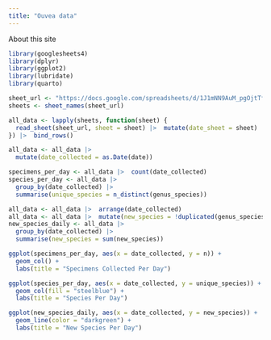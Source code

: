```yaml
---
title: "Ouvea data"
---
```


About this site

```r
library(googlesheets4)
library(dplyr)
library(ggplot2)
library(lubridate)
library(quarto)

sheet_url <- "https://docs.google.com/spreadsheets/d/1J1mNN9AuM_pgOjtTf5w8CjcYtxe4E1Bx4cveOU6slIU"
sheets <- sheet_names(sheet_url)

all_data <- lapply(sheets, function(sheet) {
  read_sheet(sheet_url, sheet = sheet) |>  mutate(date_sheet = sheet)
}) |>  bind_rows()

all_data <- all_data |> 
  mutate(date_collected = as.Date(date))

specimens_per_day <- all_data |>  count(date_collected)
species_per_day <- all_data |> 
  group_by(date_collected) |> 
  summarise(unique_species = n_distinct(genus_species))

all_data <- all_data |>  arrange(date_collected)
all_data <- all_data |>  mutate(new_species = !duplicated(genus_species))
new_species_daily <- all_data |> 
  group_by(date_collected) |> 
  summarise(new_species = sum(new_species))

ggplot(specimens_per_day, aes(x = date_collected, y = n)) +
  geom_col() +
  labs(title = "Specimens Collected Per Day")

ggplot(species_per_day, aes(x = date_collected, y = unique_species)) +
  geom_col(fill = "steelblue") +
  labs(title = "Species Per Day")

ggplot(new_species_daily, aes(x = date_collected, y = new_species)) +
  geom_line(color = "darkgreen") +
  labs(title = "New Species Per Day")
```
